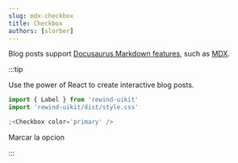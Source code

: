 ```yaml
---
slug: mdx-checkbox
title: Checkbox
authors: [slorber]
---
```



Blog posts support [Docusaurus Markdown features](https://docusaurus.io/docs/markdown-features), such as [MDX](https://mdxjs.com/).

:::tip

Use the power of React to create interactive blog posts.

```js
import { Label } from 'rewind-uikit'
import 'rewind-uikit/dist/style.css'

;<Checkbox color='primary' />
```

<Checkbox color='primary' /> Marcar la opcion

:::
